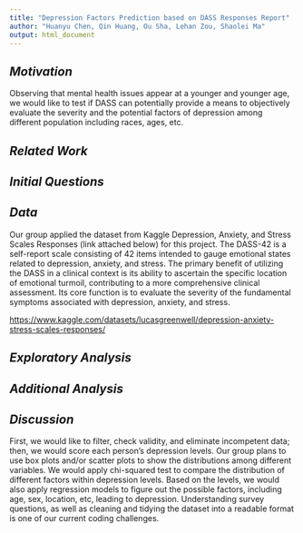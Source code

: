 ```yaml
---
title: "Depression Factors Prediction based on DASS Responses Report"
author: "Huanyu Chen, Qin Huang, Ou Sha, Lehan Zou, Shaolei Ma"
output: html_document
---
```


## *Motivation*

Observing that mental health issues appear at a younger and younger age, we would like to test if DASS can potentially provide a means to objectively evaluate the severity and the potential factors of depression among different population including races, ages, etc.


## *Related Work*


## *Initial Questions*



## *Data*

Our group applied the dataset from Kaggle Depression, Anxiety, and Stress Scales Responses (link attached below) for this project. The DASS-42 is a self-report scale consisting of 42 items intended to gauge emotional states related to depression, anxiety, and stress. The primary benefit of utilizing the DASS in a clinical context is its ability to ascertain the specific location of emotional turmoil, contributing to a more comprehensive clinical assessment. Its core function is to evaluate the severity of the fundamental symptoms associated with depression, anxiety, and stress.

[https://www.kaggle.com/datasets/lucasgreenwell/depression-anxiety-stress-scales-responses/](https://www.kaggle.com/datasets/lucasgreenwell/depression-anxiety-stress-scales-responses/data?select=codebook.txt)

## *Exploratory Analysis*


## *Additional Analysis*


## *Discussion*

First, we would like to filter, check validity, and eliminate incompetent data; then, we would score each person's depression levels. Our group plans to use box plots and/or scatter plots to show the distributions among different variables. We would apply chi-squared test to compare the distribution of different factors within depression levels. Based on the levels, we would also apply regression models to figure out the possible factors, including age, sex, location, etc, leading to depression. Understanding survey questions, as well as cleaning and tidying the dataset into a readable format is one of our current coding challenges.

